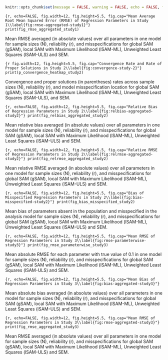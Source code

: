 ```r
knitr::opts_chunk$set(message = FALSE, warning = FALSE, echo = FALSE, fig.show = 'hold', fig.cap = "")
```

\blandscape
::: {fig-rmse-aggregated-study1}
```{r, echo=FALSE, fig.width=12, fig.height=5.5, fig.cap="Mean Average Root Mean Squared Error (RMSE) of Regression Parameters in Study 1\\label{fig:rmse-aggregated-study1}"}
print(fig_rmse_aggregated_study1)
```

:::{fig-note}
\raggedright \textit{Note.} Mean RMSE averaged (in absolute values) over all parameters in one model for sample sizes (N), reliability (r), and misspecifications for global SAM (gSAM), local SAM with Maximum Likelihood (lSAM-ML), Unweighted Least Squares (lSAM-ULS) and SEM.
:::
:::

::: {fig-cr-study2}
```{r fig.width=12, fig.height=5.5, fig.cap="Convergence Rate and Rate of Proper Solutions in Study 2\\label{fig:convergence-study-2}"}
print(p_convergence_heatmap_study2)
```

:::{fig-note}
\raggedright \textit{Note.} Convergence and proper solutions (in parentheses) rates across sample sizes (N), reliability (r), and model misspecification location for global SAM (gSAM), local SAM with Maximum Likelihood (lSAM-ML), Unweighted Least Squares (lSAM-ULS), and SEM.
:::
:::

::: {fig-relbias-aggregated-study2}
```{r, echo=FALSE, fig.width=12, fig.height=5.5, fig.cap="Relative Bias of Regression Parameters in Study 2\\label{fig:relbias-aggregated-study2}"}
print(fig_relbias_aggregated_study2)
```

:::{fig-note}
\raggedright \textit{Note.} Mean relative bias averaged (in absolute values) over all parameters in one model for sample sizes (N), reliability (r), and misspecifications for global SAM (gSAM), local SAM with Maximum Likelihood (lSAM-ML), Unweighted Least Squares (lSAM-ULS) and SEM.
:::
:::

::: {fig-relrmse-aggregated-study2}
```{r, echo=FALSE, fig.width=12, fig.height=5.5, fig.cap="Relative RMSE of Regression Parameters in Study 2\\label{fig:relrmse-aggregated-study2}"}
print(fig_relrmse_aggregated_study2)
```

:::{fig-note}
\raggedright \textit{Note.} Mean relative RMSE averaged (in absolute values) over all parameters in one model for sample sizes (N), reliability (r), and misspecifications for global SAM (gSAM), local SAM with Maximum Likelihood (lSAM-ML), Unweighted Least Squares (lSAM-ULS) and SEM.
:::
:::

::: {fig-bias-misspecified-study2}
```{r, echo=FALSE, fig.width=12, fig.height=5.5, fig.cap="Bias of Misspecified Regression Parameters in Study 2\\label{fig:bias-misspecified-study2}"}
print(fig_bias_misspecified_study2)
```

:::{fig-note}
\raggedright \textit{Note.} Mean bias of parameters absent in the population and misspecified in the analysis model for sample sizes (N), reliability (r), and misspecifications for global SAM (gSAM), local SAM with Maximum Likelihood (lSAM-ML), Unweighted Least Squares (lSAM-ULS) and SEM.
:::
:::

::: {fig-rmse-parameterwise-study3}
```{r, echo=FALSE, fig.width=12, fig.height=5.5, fig.cap="Mean RMSE of Regression Parameters in Study 3\\label{fig:rmse-parameterwise-study3}"}
print(fig_rmse_parameterwise_study3)
```

:::{fig-note}
\raggedright \textit{Note.} Mean absolute RMSE for each parameter with true value of 0.1 in one model for sample sizes (N), reliability (r), and misspecifications for global SAM (gSAM), local SAM with Maximum Likelihood (lSAM-ML), Unweighted Least Squares (lSAM-ULS) and SEM.
:::
:::

::: {fig-bias-aggregated-study3}
```{r, echo=FALSE, fig.width=12, fig.height=5.5, fig.cap="Mean Bias of Regression Parameters in Study 3\\label{fig:bias-aggregated-study3}"}
```

:::{fig-note}
\raggedright \textit{Note.} Mean absolute bias averaged (in absolute values) over all parameters in one model for sample sizes (N), reliability (r), and misspecifications for global SAM (gSAM), local SAM with Maximum Likelihood (lSAM-ML), Unweighted Least Squares (lSAM-ULS) and SEM.
:::
:::

::: {fig-rmse-aggregated-study3}
```{r, echo=FALSE, fig.width=12, fig.height=5.5, fig.cap="Mean RMSE of Regression Parameters in Study 3\\label{fig:rmse-aggregated-study3}"}
print(fig_rmse_aggregated_study3)
```

:::{fig-note}
\raggedright \textit{Note.} Mean RMSE averaged (in absolute values) over all parameters in one model for sample sizes (N), reliability (r), and misspecifications for global SAM (gSAM), local SAM with Maximum Likelihood (lSAM-ML), Unweighted Least Squares (lSAM-ULS) and SEM.
:::
:::
\elandscape